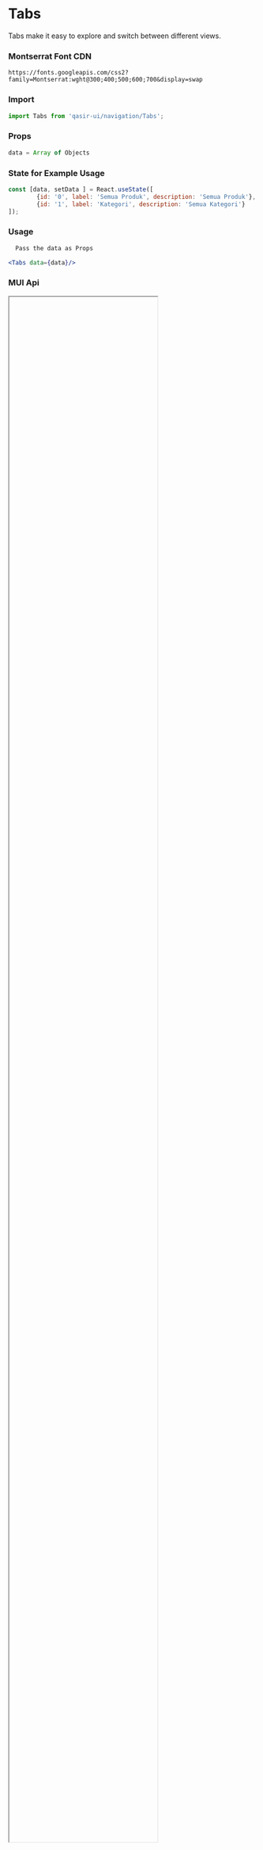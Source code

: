 
<Meta title="Components/Navigation/Tabs"/>

<h1>Tabs</h1>

<p style={{fontSize: 18, fontFamily: ['"Montserrat"', 'sans-serif'].join(',')}}>Tabs make it easy to explore and switch between different views.
</p>

<Preview withSource="none">
  <Story id="components-navigation-tabs-example--simple-tabs" />
</Preview>


<h3 style={{marginTop: 20}}>Montserrat Font CDN</h3>
<code style={{marginBottom: 30}}>https://fonts.googleapis.com/css2?family=Montserrat:wght@300;400;500;600;700&display=swap</code>

<Figma
  url="https://www.figma.com/file/gBOrYt3aAEcgk2QZDPrWKCIl/Qasir-Design-System?node-id=2409%3A861"
  height="50%"
  defaultCollapsed
/>

### Import 
```js
import Tabs from 'qasir-ui/navigation/Tabs';
```
### Props
```js
data = Array of Objects
```
### State for Example Usage
```js
const [data, setData ] = React.useState([
        {id: '0', label: 'Semua Produk', description: 'Semua Produk'},
        {id: '1', label: 'Kategori', description: 'Semua Kategori'}
]);
```


### Usage
```html
  Pass the data as Props
```

```jsx
<Tabs data={data}/>
```

### MUI Api

<IFrame url="https://material-ui.com/api/tabs/#props" height="80%" defaultCollapsed />